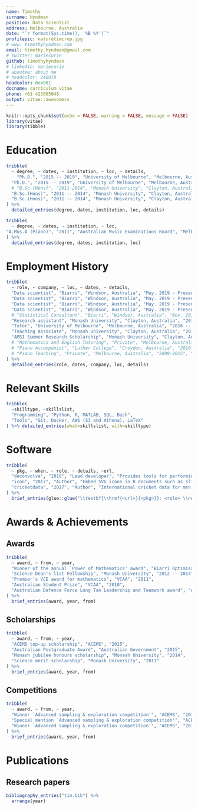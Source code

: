 ```yaml
---
name: Timothy
surname: Hyndman
position: Data Scientist
address: Melbourne, Australia
date: "`r format(Sys.time(), '%B %Y')`"
profilepic: naturetimcrop.jpg
# www: timothyhyndman.com
email: timothy.hyndman@gmail.com
# twitter: mariecurie
github: timothyhyndman
# linkedin: mariecurie
# aboutme: about me
# headcolor: 246078
headcolor: 0e4961
docname: curriculum vitae
phone: +61 423065048
output: vitae::awesomecv
---
```


```r
knitr::opts_chunk$set(echo = FALSE, warning = FALSE, message = FALSE)
library(vitae)
library(tibble)
```

<!-- # Professional summary -->
<!--  * I am good -->

# Education
```r
tribble(
  ~ degree, ~ dates, ~ institution, ~ loc, ~ details,
    "Ph.D.", "2015 -- 2019", "University of Melbourne", "Melbourne, Australia", "Thesis: `The coupling time for the Ising heat-bath dynamics & efficient optimization for statistical inference'.",
  "Ph.D.", "2015 -- 2019", "University of Melbourne", "Melbourne, Australia", "Completed under the supervision of Prof. Peter Taylor, Prof. Aurore Delaigle, and Assoc. Prof. Tim Garoni.",
  # "B.Sc.(Hons)", "2011-2014", "Monash University", "Clayton, Australia", "Recipient of the Monash science merit scholarship (2011), multiple dean's list fellowship awards (2012, 2013, 2014), the Monash jubilee honours scholarship (2014), and the university medal for undergraduate academic excellence (2015).",
  "B.Sc.(Hons)", "2011 -- 2014", "Monash University", "Clayton, Australia", "Honours thesis: proved that a Markov chain with close ties to the Ising model (the `worm chain') was rapidly mixing.",
  "B.Sc.(Hons)", "2011 -- 2014", "Monash University", "Clayton, Australia", "GPA of 3.957, H1 honours result with an average mark of 93."
) %>%
  detailed_entries(degree, dates, institution, loc, details)
```

```r
tribble(
  ~ degree, ~ dates, ~ institution, ~ loc,
"A.Mus.A (Piano)", "2011", "Australian Music Examinations Board", "Melbourne, Australia"
) %>%
  detailed_entries(degree, dates, institution, loc)
```

# Employment History
```r
tribble(
  ~ role, ~ company, ~ loc, ~ dates, ~ details,
  "Data scientist", "Biarri", "Windsor, Australia", "May. 2019 - Present", "Technical lead on a project with one of Australia's major fuel retailers to recommend real-time fuel prices at over 500 stores. Starting with over 100GB of raw transaction data, I developed predictive models for short term fuel volume forecasts at candidate prices, as well as predictive models for in-store purchases and long term effects of difference pricing strategies. I was one of two developers for the final software, and helped deploy the solution to the client's Azure infrastructure. The solution is currently in a trial phase and being used at approximately 80 stores Australia wide.",
  "Data scientist", "Biarri", "Windsor, Australia", "May. 2019 - Present", "Developed tool to suggest `optimal' markdown prices for a group of sports and outdoor retailers. The challenge was to recommend a price that would allow them to sell stock within an allocated time while maximising profit. After two trial implementations, the net increase in margin was measured at approximately $200k or 20%.",
  "Data scientist", "Biarri", "Windsor, Australia", "May. 2019 - Present", "Received feedback that we were `the best value client we have ever had' by a large government organisation for my analytics work on one of their processing pipelines.",
  "Data scientist", "Biarri", "Windsor, Australia", "May. 2019 - Present", "I have also developed ranking algorithms for a competitor form of Poker, produced a performance analysis on a 3rd party's electricity forecasting algorithms, and determined factors that correlated with poor sales growth for an outdoor activities retailer.",
  # "Statistical Consultant", "Biarri", "Windsor, Australia", "Nov. 2018", "Two week internship as a statistical consultant for Biarri optimisation. I delivered analysis on a client's sales data and identified factors that correlated with poor sales growth. The project involved cleaning and wrangling approximately 20GB of data; aggregating relevant data appropriately; using techniques such as seasonal trend decomposition, arima models, and regression models; and presenting these result in an intuitive graphical way.",
  "Research assistant", "Monash University", "Clayton, Australia", "2019", "Worked with Assoc. Prof. Tim Garoni on improving the results proved in my thesis. The outcome of this work, combined with the relevant parts from my thesis, is a working paper (detailed below).",
  "Tutor", "University of Melbourne", "Melbourne, Australia", "2016 -- 2018", "Tutored Linear Algebra (MAST10007)",
  "Teaching Associate", "Monash University", "Clayton, Australia", "2013 -- 2014", "Tutored analysis of change (MTH1020) and differential geometry (MTH3110). Mentioned in student evaluations as one of the best parts of the differential geometry unit.",
  "AMSI Summer Research Scholarship", "Monash University", "Clayton, Australia", "2012 -- 2013", "Supervised by Prof. Kate Smith-Miles and Dr Davaatseren Baatar. Worked on optimising an instrument scheduler for Leica Microsystems.",
  # "Mathematics and English Tutoring", "Private", "Melbourne, Australia", "2009-2015", "Tutored students from years 7 to 12.",
  # "Piano Accompanist", "Luther College", "Croydon, Australia", "2010-2013", "",
  # "Piano Teaching", "Private", "Melbourne, Australia", "2009-2015", ""
) %>%
  detailed_entries(role, dates, company, loc, details)
```

\newpage
# Relevant Skills
```r
tribble(
  ~skilltype, ~skillslist,
  "Programming", "Python, R, MATLAB, SQL, Bash",
  "Tools", "Git, Docker, AWS (S3 and Athena), LaTeX"
) %>% detailed_entries(what=skillslist, with=skilltype)
```


# Software
```r
tribble(
  ~ pkg, ~ when, ~ role, ~ details, ~url,
  "deconvolve", "2018", "Lead developer", "Provides tools for performing non-parametric deconvolution of measurement error problems","https://github.com/timothyhyndman/deconvolve",
  "icon", "2017", "Author", "Embed SVG icons in R documents such as slides, reports and apps.","https://github.com/ropenscilabs/icon",
  "cricketdata", "2017", "Author", "International cricket data for men and women, Tests, ODIs, and T20s.","https://github.com/ropenscilabs/cricketdata",
) %>%
  brief_entries(glue::glue("\\textbf{\\href{<url>}{<pkg>}}: <role> \\newline <details>", .open = "<", .close = ">"), when, .protect = FALSE)
```

<!-- # Other awards -->
# Awards & Achievements
## Awards
```r
tribble(
  ~ award, ~ from, ~ year,
  "Winner of the annual `Power of Mathematics' award", "Biarri Optimisation", "2020",
  "Science Dean's list Fellowship", "Monash University", "2012 -- 2014",
  "Premier's VCE award for mathematics", "VCAA", "2011",
  "Australian Student Prize", "VCAA", "2010",
  "Australian Defence Force Long Tan Leadership and Teamwork award", "ADF", "2010"
) %>%
  brief_entries(award, year, from)
```

## Scholarships
```r
tribble(
  ~ award, ~ from, ~ year,
  "ACEMS top-up scholarship", "ACEMS", "2015",
  "Australian Postgraduate Award", "Australian Government", "2015",
  "Monash jubilee honours scholarship", "Monash University", "2014",
  "Science merit scholarship", "Monash University", "2011"
) %>%
  brief_entries(award, year, from)
```

## Competitions
```r
tribble(
  ~ award, ~ from, ~ year,
  "Winner `Advanced sampling & exploration competition'", "ACEMS", "2017",
  "Special mention `Advanced sampling & exploration competition'", "ACEMS", "2016",
  "Winner `Advanced sampling & exploration competition'", "ACEMS", "2015"
) %>%
  brief_entries(award, year, from)
```

# Publications
<!-- ## PhD thesis -->

## Research papers
```r
bibliography_entries("tim.bib") %>%
  arrange(year)
```

<!-- ## Talks -->
<!-- ```{r talks} -->
<!-- tribble( -->
<!--   ~ when, ~ event, ~ loc, ~ title, ~ details, -->
<!--   "2018", "ACEMS multiscale models workshop", "Monash University", "Using information percolation to find the coupling time for the 1D Ising.", "", -->
<!--   "2017", "Computational and Methodological Statics", "University of London", "How many point masses do we need for non-parametric deconvolution and maximum likelihood mixture densities?", "", -->
<!--   "2016", "ANZIAM Conference", "Australian National University", "How many probability masses do we need for maximum likelihood mixture densities?", "",  -->
<!--   "2016", "ACEMS Retreat", "Sydney", "3 minute talk + poster - `How many components do we need for location mixtures?'", "" -->
<!-- ) %>% detailed_entries( -->
<!--   what = event, -->
<!--   when = when, -->
<!--   with = title, -->
<!--   where = loc, -->
<!--   why = details -->
<!-- ) -->
<!-- ``` -->
